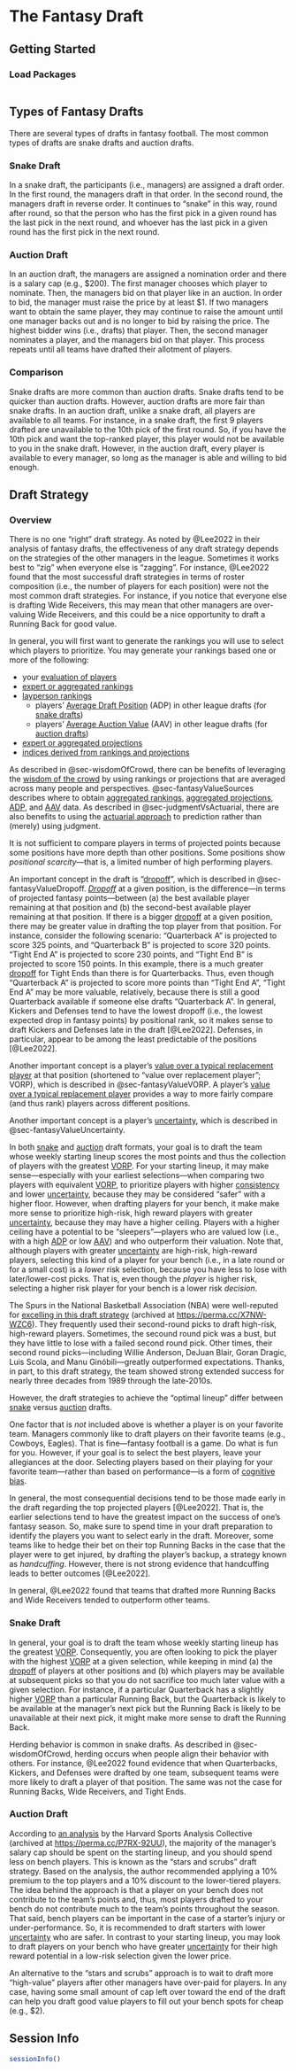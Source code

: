 # The Fantasy Draft {#sec-draft}

## Getting Started {#sec-draftGettingStarted}

### Load Packages {#sec-draftLoadPackages}

```r

```

## Types of Fantasy Drafts {#sec-draftTypes}

There are several types of drafts in fantasy football.
The most common types of drafts are snake drafts and auction drafts.

### Snake Draft {#sec-draftSnake}

In a snake draft, the participants (i.e., managers) are assigned a draft order.
In the first round, the managers draft in that order.
In the second round, the managers draft in reverse order.
It continues to "snake" in this way, round after round, so that the person who has the first pick in a given round has the last pick in the next round, and whoever has the last pick in a given round has the first pick in the next round.

### Auction Draft {#sec-draftAuction}

In an auction draft, the managers are assigned a nomination order and there is a salary cap (e.g., $200).
The first manager chooses which player to nominate.
Then, the managers bid on that player like in an auction.
In order to bid, the manager must raise the price by at least $1.
If two managers want to obtain the same player, they may continue to raise the amount until one manager backs out and is no longer to bid by raising the price.
The highest bidder wins (i.e., drafts) that player.
Then, the second manager nominates a player, and the managers bid on that player.
This process repeats until all teams have drafted their allotment of players.

### Comparison {#sec-draftComparison}

Snake drafts are more common than auction drafts.
Snake drafts tend to be quicker than auction drafts.
However, auction drafts are more fair than snake drafts.
In an auction draft, unlike a snake draft, all players are available to all teams.
For instance, in a snake draft, the first 9 players drafted are unavailable to the 10th pick of the first round.
So, if you have the 10th pick and want the top-ranked player, this player would not be available to you in the snake draft.
However, in the auction draft, every player is available to every manager, so long as the manager is able and willing to bid enough.

## Draft Strategy {#sec-draftStrategy}

### Overview {#sec-draftStrategyOverview}

There is no one "right" draft strategy.
As noted by @Lee2022 in their analysis of fantasy drafts, the effectiveness of any draft strategy depends on the strategies of the other managers in the league.
Sometimes it works best to "zig" when everyone else is "zagging".
For instance, @Lee2022 found that the most successful draft strategies in terms of roster composition (i.e., the number of players for each position) were not the most common draft strategies.
For instance, if you notice that everyone else is drafting Wide Receivers, this may mean that other managers are over-valuing Wide Receivers, and this could be a nice opportunity to draft a Running Back for good value.

In general, you will first want to generate the rankings you will use to select which players to prioritize.
You may generate your rankings based one or more of the following:

- your [evaluation of players](player-evaluation.qmd)
- [expert or aggregated rankings](#sec-fantasyValueRankings)
- [layperson rankings](#sec-fantasyValueADPAAV)
    - players' [Average Draft Position](#sec-fantasyValueADPAAV) (ADP) in other league drafts (for [snake drafts](#sec-draftStrategySnake))
    - players' [Average Auction Value](#sec-fantasyValueADPAAV) (AAV) in other league drafts (for [auction drafts](sec-draftStrategyAuction))
- [expert or aggregated projections](#sec-fantasyValueProjections)
- [indices derived from rankings and projections](#sec-fantasyValueIndices)

As described in @sec-wisdomOfCrowd, there can be benefits of leveraging the [wisdom of the crowd](#sec-wisdomOfCrowd) by using rankings or projections that are averaged across many people and perspectives.
@sec-fantasyValueSources describes where to obtain [aggregated rankings](#sec-fantasyValueRankings), [aggregated projections](#sec-fantasyValueProjections), [ADP](#sec-fantasyValueADPAAV), and [AAV](#sec-fantasyValueADPAAV) data.
As described in @sec-judgmentVsActuarial, there are also benefits to using the [actuarial approach](#sec-judgmentVsActuarial) to prediction rather than (merely) using judgment.

It is not sufficient to compare players in terms of projected points because some positions have more depth than other positions.
Some positions show *positional scarcity*—that is, a limited number of high performing players.

An important concept in the draft is "[dropoff](#sec-fantasyValueDropoff)", which is described in @sec-fantasyValueDropoff.
[*Dropoff*](#sec-fantasyValueDropoff) at a given position, is the difference—in terms of projected fantasy points—between (a) the best available player remaining at that position and (b) the second-best available player remaining at that position.
If there is a bigger [dropoff](#sec-fantasyValueDropoff) at a given position, there may be greater value in drafting the top player from that position.
For instance, consider the following scenario:
"Quarterback A" is projected to score 325 points, and "Quarterback B" is projected to score 320 points.
"Tight End A" is projected to score 230 points, and "Tight End B" is projected to score 150 points.
In this example, there is a much greater [dropoff](#sec-fantasyValueDropoff) for Tight Ends than there is for Quarterbacks.
Thus, even though "Quarterback A" is projected to score more points than "Tight End A", "Tight End A" may be more valuable, relatively, because there is still a good Quarterback available if someone else drafts "Quarterback A".
In general, Kickers and Defenses tend to have the lowest dropoff (i.e., the lowest expected drop in fantasy points) by positional rank, so it makes sense to draft Kickers and Defenses late in the draft [@Lee2022].
Defenses, in particular, appear to be among the least predictable of the positions [@Lee2022].

Another important concept is a player's [value over a typical replacement player](#sec-fantasyValueVORP) at that position (shortened to "value over replacement player"; VORP), which is described in @sec-fantasyValueVORP.
A player's [value over a typical replacement player](#sec-fantasyValueVORP) provides a way to more fairly compare (and thus rank) players across different positions. 

Another important concept is a player's [uncertainty](#sec-fantasyValueUncertainty), which is described in @sec-fantasyValueUncertainty.

In both [snake](#sec-draftStrategySnake) and [auction](#sec-draftStrategyAuction) draft formats, your goal is to draft the team whose weekly starting lineup scores the most points and thus the collection of players with the greatest [VORP](#sec-fantasyValueVORP).
For your starting lineup, it may make sense—especially with your earliest selections—when comparing two players with equivalent [VORP](#sec-fantasyValueVORP), to prioritize players with higher [consistency](#sec-evalHistoricalConsistency) and lower [uncertainty](#sec-fantasyValueUncertainty), because they may be considered "safer" with a higher floor.
However, when drafting players for your bench, it make make more sense to prioritize high-risk, high reward players with greater [uncertainty](#sec-fantasyValueUncertainty), because they may have a higher ceiling.
Players with a higher ceiling have a potential to be "sleepers"—players who are valued low (i.e., with a high [ADP](#sec-fantasyValueADPAAV) or low [AAV](#sec-fantasyValueADPAAV)) and who outperform their valuation.
Note that, although players with greater [uncertainty](#sec-fantasyValueUncertainty) are high-risk, high-reward players, selecting this kind of a player for your bench (i.e., in a late round or for a small cost) is a *lower* risk selection, because you have less to lose with later/lower-cost picks.
That is, even though the *player* is higher risk, selecting a higher risk player for your bench is a lower risk *decision*.

The Spurs in the National Basketball Association (NBA) were well-reputed for [excelling in this draft strategy](https://harvardsportsanalysis.org/2013/11/beating-the-nba-draft-does-any-team-outperform-expectations/) (archived at <https://perma.cc/X7NW-WZC6>).
They frequently used their second-round picks to draft high-risk, high-reward players.
Sometimes, the secound round pick was a bust, but they have little to lose with a failed second round pick.
Other times, their second round picks—including Willie Anderson, DeJuan Blair, Goran Dragic, Luis Scola, and Manu Ginóbili—greatly outperformed expectations.
Thanks, in part, to this draft strategy, the team showed strong extended success for nearly three decades from 1989 through the late-2010s.

However, the draft strategies to achieve the "optimal lineup" differ between [snake](#sec-draftStrategySnake) versus [auction](#sec-draftStrategyAuction) drafts.

One factor that is *not* included above is whether a player is on your favorite team.
Managers commonly like to draft players on their favorite teams (e.g., Cowboys, Eagles).
That is fine—fantasy football is a game.
Do what is fun for you.
However, if your goal is to select the best players, leave your allegiances at the door.
Selecting players based on their playing for your favorite team—rather than based on performance—is a form of [cognitive bias](#sec-cognitiveBias).

In general, the most consequential decisions tend to be those made early in the draft regarding the top projected players [@Lee2022].
That is, the earlier selections tend to have the greatest impact on the success of one's fantasy season.
So, make sure to spend time in your draft preparation to identify the players you want to select early in the draft.
Moreover, some teams like to hedge their bet on their top Running Backs in the case that the player were to get injured, by drafting the player's backup, a strategy known as *handcuffing*.
However, there is not strong evidence that handcuffing leads to better outcomes [@Lee2022].

In general, @Lee2022 found that teams that drafted more Running Backs and Wide Receivers tended to outperform other teams.

### Snake Draft {#sec-draftStrategySnake}

In general, your goal is to draft the team whose weekly starting lineup has the greatest [VORP](#sec-fantasyValueVORP).
Consequently, you are often looking to pick the player with the highest [VORP](#sec-fantasyValueVORP) at a given selection, while keeping in mind (a) the [dropoff](#sec-fantasyValueDropoff) of players at other positions and (b) which players may be available at subsequent picks so that you do not sacrifice too much later value with a given selection.
For instance, if a particular Quarterback has a slightly higher [VORP](#sec-fantasyValueVORP) than a particular Running Back, but the Quarterback is likely to be available at the manager's next pick but the Running Back is likely to be unavailable at their next pick, it might make more sense to draft the Running Back.

Herding behavior is common in snake drafts.
As described in @sec-wisdomOfCrowd, herding occurs when people align their behavior with others.
For instance, @Lee2022 found evidence that when Quarterbacks, Kickers, and Defenses were drafted by one team, subsequent teams were more likely to draft a player of that position.
The same was not the case for Running Backs, Wide Receivers, and Tight Ends.

### Auction Draft {#sec-draftStrategyAuction}

According to [an analysis](https://harvardsportsanalysis.wordpress.com/wp-content/uploads/2012/04/fantasyfootballdraftanalysis1.pdf) by the Harvard Sports Analysis Collective (archived at <https://perma.cc/P7RX-92UU>), the majority of the manager's salary cap should be spent on the starting lineup, and you should spend less on bench players.
This is known as the "stars and scrubs" draft strategy.
Based on the analysis, the author recommended applying a 10% premium to the top players and a 10% discount to the lower-tiered players.
The idea behind the approach is that a player on your bench does not contribute to the team's points and, thus, most players drafted to your bench do not contribute much to the team's points throughout the season.
That said, bench players can be important in the case of a starter's injury or under-performance.
So, it is recommended to draft starters with lower [uncertainty](#sec-fantasyValueUncertainty) who are safer.
In contrast to your starting lineup, you may look to draft players on your bench who have greater [uncertainty](#sec-fantasyValueUncertainty) for their high reward potential in a low-risk selection given the lower price.

An alternative to the "stars and scrubs" approach is to wait to draft more "high-value" players after other managers have over-paid for players.
In any case, having some small amount of cap left over toward the end of the draft can help you draft good value players to fill out your bench spots for cheap (e.g., $2).

::: {.content-visible when-format="html"}

## Session Info {#sec-draftSessionInfo}

```r
sessionInfo()
```

:::
